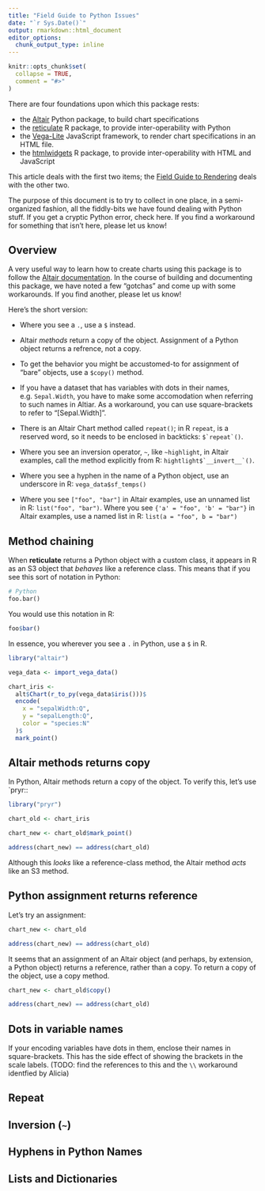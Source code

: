 ```yaml
---
title: "Field Guide to Python Issues"
date: "`r Sys.Date()`"
output: rmarkdown::html_document
editor_options:
  chunk_output_type: inline
---
```


```r
knitr::opts_chunk$set(
  collapse = TRUE,
  comment = "#>"
)
```

There are four foundations upon which this package rests: 

- the [Altair](https://altair-viz.github.io/) Python package, to build chart specifications
- the [reticulate](https://rstudio.github.io/reticulate/index.html) R package, to provide inter-operability with Python
- the [Vega-Lite](https://vega.github.io/vega-lite/) JavaScript framework, to render chart specifications in an HTML file.
- the [htmlwidgets](https://www.htmlwidgets.org/) R package, to provide inter-operability with HTML and JavaScript

This article deals with the first two items; the [Field Guide to Rendering](field-guide-rendering.html) deals with the other two.

The purpose of this document is to try to collect in one place, in a semi-organized fashion, all the fiddly-bits we have found dealing with Python stuff. If you get a cryptic Python error, check here. If you find a workaround for something that isn't here, please let us know!

## Overview

A very useful way to learn how to create charts using this package is to follow the [Altair documentation](https://altair-viz.github.io). In the course of building and documenting this package, we have noted a few "gotchas" and come up with some workarounds. If you find another, please let us know!

Here's the short version:

- Where you see a `.`, use a `$` instead.

- Altair *methods* return a copy of the object. Assignment of a Python object returns a refrence, not a copy. 

- To get the behavior you might be accustomed-to for assignment of "bare" objects, use a `$copy()` method.

- If you have a dataset that has variables with dots in their names, e.g. `Sepal.Width`, you have to make some accomodation when referring to such names in Altiar. As a workaround, you can use square-brackets to refer to "[Sepal.Width]".

- There is an Altair Chart method called `repeat()`; in R `repeat`, is a reserved word, so it needs to be enclosed in backticks: ``$`repeat`()``. 

- Where you see an inversion operator, `~`, like `~highlight`, in Altair examples, call the method explicitly from R: ``hightlight$`__invert__`()``. 

- Where you see a hyphen in the name of a Python object, use an underscore in R: `vega_data$sf_temps()`

- Where you see `["foo", "bar"]` in Altair examples, use an unnamed list in R: `list("foo", "bar")`. Where you see `{'a' = "foo", 'b' = "bar"}` in Altair examples, use a named list in R: `list(a = "foo", b = "bar")`

## Method chaining

When **reticulate** returns a Python object with a custom class, it appears in R as an S3 object that *behaves* like a reference class. This means that if you see this sort of notation in Python:

```python
# Python
foo.bar()
```

You would use this notation in R:

```r
foo$bar()
```

In essence, you wherever you see a `.` in Python, use a `$` in R.

```r
library("altair")

vega_data <- import_vega_data()

chart_iris <- 
  alt$Chart(r_to_py(vega_data$iris()))$
  encode(
    x = "sepalWidth:Q",
    y = "sepalLength:Q",
    color = "species:N"
  )$
  mark_point()
```

## Altair methods returns copy

In Python, Altair methods return a copy of the object. To verify this, let's use `pryr::

```r
library("pryr")

chart_old <- chart_iris

chart_new <- chart_old$mark_point()

address(chart_new) == address(chart_old)
```

Although this *looks* like a reference-class method, the Altair method *acts* like an S3 method.

## Python assignment returns reference

Let's try an assignment:

```r
chart_new <- chart_old

address(chart_new) == address(chart_old)
```

It seems that an assignment of an Altair object (and perhaps, by extension, a Python object) returns a reference, rather than a copy. To return a copy of the object, use a copy method.

```r
chart_new <- chart_old$copy()

address(chart_new) == address(chart_old)
```

## Dots in variable names

If your encoding variables have dots in them, enclose their names in square-brackets. This has the side effect of showing the brackets in the scale labels. (TODO: find the references to this and the `\\` workaround identfied by Alicia) 

## Repeat

## Inversion (`~`)

## Hyphens in Python Names

## Lists and Dictionaries


